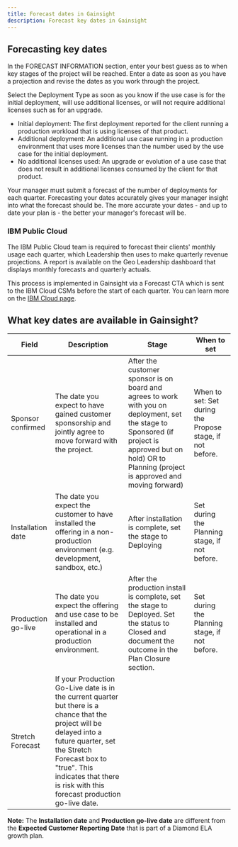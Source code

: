 ```yaml
---
title: Forecast dates in Gainsight
description: Forecast key dates in Gainsight
---
```



<Row>

<Column colMd={9} colLg={9}>

## Forecasting key dates

In the FORECAST INFORMATION section, enter your best guess as to when key stages of the project will be reached.  Enter a date as soon as you have a projection and revise the dates as you work through the project.

Select the Deployment Type as soon as you know if the use case is for the initial deployment, will use additional licenses, or will not require additional licenses such as for an upgrade.

* Initial deployment: The first deployment reported for the client running a production workload that is using licenses of that product.
* Additional deployment: An additional use case running in a production environment that uses more licenses than the number used by the use case for the initial deployment.
* No additional licenses used: An upgrade or evolution of a use case that does not result in additional licenses consumed by the client for that product.

Your manager must submit a forecast of the number of deployments for each quarter.  Forecasting your dates accurately gives your manager insight into what the forecast should be.  The more accurate your dates - and up to date your plan is - the better your manager's forecast will be.

### IBM Public Cloud

The IBM Public Cloud team is required to forecast their clients' monthly usage each quarter, which Leadership then uses to make quarterly revenue projections.  A report is available on the Geo Leadership dashboard that displays monthly forecasts and quarterly actuals.

This process is implemented in Gainsight via a Forecast CTA which is sent to the IBM Cloud CSMs before the start of each quarter. You can learn more on the <a href='https://w3.ibm.com/w3publisher/gainsight-user-community/education/ibm-cloud#forecastCTA' target='_blank' rel='noreferrer noopener'>IBM Cloud page</a>. 

</Column>
</Row>

<Row>

<Column>

## What key dates are available in Gainsight?

| Field | Description | Stage | When to set |
| ------ | --------- | ------- | ---------- |
| Sponsor confirmed | The date you expect to have gained customer sponsorship and jointly agree to move forward with the project. | After the customer sponsor is on board and agrees to work with you on deployment, set the stage to Sponsored (if project is approved but on hold) OR to Planning (project is approved and moving forward) | When to set: Set during the Propose stage, if not before. |
| Installation date | The date you expect the customer to have installed the offering in a non-production environment (e.g. development, sandbox, etc.) | After installation is complete, set the stage to Deploying | Set during the Planning stage, if not before. |
| Production go-live | The date you expect the offering and use case to be installed and operational in a production environment. | After the production install is complete, set the stage to Deployed. Set the status to Closed and document the outcome in the Plan Closure section. | Set during the Planning stage, if not before. |
| Stretch Forecast | If your Production Go-Live date is in the current quarter but there is a chance that the project will be delayed into a future quarter, set the Stretch Forecast box to "true".  This indicates that there is risk with this forecast production go-live date. | | |



</Column>

</Row>

<Row>

<Column colMd={8} colLg={8}>

**Note:**  The **Installation date** and **Production go-live date** are different from the **Expected Customer Reporting Date** that is part of a <Link to='/onboard/gainsight-create-growth-plan/#build-a-diamond-ela-growth-plan' target='_blank' rel='noreferrer noopener'>Diamond ELA growth plan</Link>.
</Column>

</Row>
